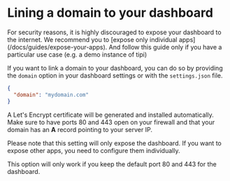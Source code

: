 # Lining a domain to your dashboard


<Callout emoji="🚨">
For security reasons, it is highly discouraged to expose your dashboard to the internet. We recommend you to [expose only individual apps](/docs/guides/expose-your-apps). And follow this guide only if you have a particular use case (e.g. a demo instance of tipi)
</Callout>

If you want to link a domain to your dashboard, you can do so by providing the `domain` option in your dashboard settings or with the `settings.json` file.

```json
{
  "domain": "mydomain.com"
}
```

A Let's Encrypt certificate will be generated and installed automatically.
Make sure to have ports 80 and 443 open on your firewall and that your domain has an **A** record pointing to your server IP.

Please note that this setting will only expose the dashboard.
If you want to expose other apps, you need to configure them individually.

This option will only work if you keep the default port 80 and 443 for the dashboard.
